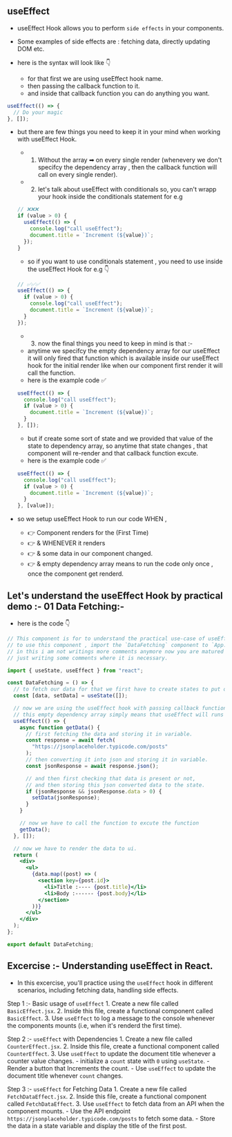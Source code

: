 ## useEffect

- useEffect Hook allows you to perform `side effects` in your components.
- Some examples of side effects are : fetching data, directly updating DOM etc.

- here is the syntax will look like 👇

  - for that first we are using useEffect hook name.
  - then passing the callback function to it.
  - and inside that callback function you can do anything you want.

```jsx
useEffect(() => {
  // Do your magic
}, []);
```

- but there are few things you need to keep it in your mind when working with useEffect Hook.

  - 1. Without the array ➡ on every single render
       (whenevery we don't specifcy the dependency array , then the callback function will call on every single render).
  - 2. let's talk about useEffect with conditionals so, you can't wrapp your hook inside the conditionals statement for e.g

  ```jsx
  // ❌❌❌
  if (value > 0) {
    useEffect(() => {
      console.log("call useEffect");
      document.title = `Increment (${value})`;
    });
  }
  ```

  - so if you want to use conditionals statement , you need to use inside the useEffect Hook for e.g 👇

  ```jsx
  // ✅✅✅
  useEffect(() => {
    if (value > 0) {
      console.log("call useEffect");
      document.title = `Increment (${value})`;
    }
  });
  ```

  - 3. now the final things you need to keep in mind is that :-
  - anytime we specifcy the empty dependency array for our useEffect it will only fired that function which is available inside our useEffect hook for the initial render like when our component first render it will call the function.
  - here is the example code ✅

  ```jsx
  useEffect(() => {
    console.log("call useEffect");
    if (value > 0) {
      document.title = `Increment (${value})`;
    }
  }, []);
  ```

  - but if create some sort of state and we provided that value of the state to dependency array, so anytime that state changes , that component will re-render and that callback function excute.
  - here is the example code ✅

  ```jsx
  useEffect(() => {
    console.log("call useEffect");
    if (value > 0) {
      document.title = `Increment (${value})`;
    }
  }, [value]);
  ```

- so we setup useEffect Hook to run our code WHEN ,
  - 👉 Component renders for the (First Time)
  - 👉 & WHENEVER it renders
  - 👉 & some data in our component changed.
  - 👉 & empty dependency array means to run the code only once , once the component get renderd.

## Let's understand the useEffect Hook by practical demo :- 01 Data Fetching:-

- here is the code 👇

```jsx
// This component is for to understand the practical use-case of useEffect hook :- 01 :- Data Fetching
// to use this component , import the `DataFetching` component to `App.jsx` file.
// in this i am not writings more comments anymore now you are matured enough and now you can understand the useState better.
// just writing some comments where it is necessary.

import { useState, useEffect } from "react";

const DataFetching = () => {
  // to fetch our data for that we first have to create states to put our data.
  const [data, setData] = useState([]);

  // now we are using the useEffect hook with passing callback function and also the empty dependency array.
  // this empty dependency array simply means that useEffect will runs only once.
  useEffect(() => {
    async function getData() {
      // first fetching the data and storing it in variable.
      const response = await fetch(
        "https://jsonplaceholder.typicode.com/posts"
      );
      // then converting it into json and storing it in variable.
      const jsonResponse = await response.json();

      // and then first checking that data is present or not,
      // and then storing this json converted data to the state.
      if (jsonResponse && jsonResponse.data > 0) {
        setData(jsonResponse);
      }
    }

    // now we have to call the function to excute the function
    getData();
  }, []);

  // now we have to render the data to ui.
  return (
    <div>
      <ul>
        {data.map((post) => (
          <section key={post.id}>
            <li>Title :---- {post.title}</li>
            <li>Body :------ {post.body}</li>
          </section>
        ))}
      </ul>
    </div>
  );
};

export default DataFetching;
```

## Excercise :- Understanding useEffect in React.
- In this excercise, you'll practice using the `useEffect` hook in different scenarios, including fetching data, handling side effects.

Step 1 :- Basic usage of `useEffect`
      1. Create a new file called `BasicEffect.jsx`.
      2. Inside this file, create a functional component called `BasicEffect`.
      3. Use `useEffect` to log a message to the console whenever the components mounts (i.e, when it's renderd the first time).

Step 2 :- `useEffect` with Dependencies
      1. Create a new file called `CounterEffect.jsx`.
      2. Inside this file, create a functional component called `CounterEffect`.
      3. Use `useEffect` to update the document title whenever a counter value changes.
        - initialize a `count` state with `0` using `useState`.
        - Render a button that Increments the count.
        - Use `useEffect` to update the document title whenever `count` changes.

Step 3 :- `useEffect` for Fetching Data
      1. Create a new file called `FetchDataEffect.jsx`.
      2. Inside this file, create a functional component called `FetchDataEffect`.
      3. Use `useEffect` to fetch data from an API when the component mounts.
        - Use the API endpoint `https://jsonplaceholder.typicode.com/posts` to fetch some data.
        - Store the data in a state variable and display the title of the first post.

